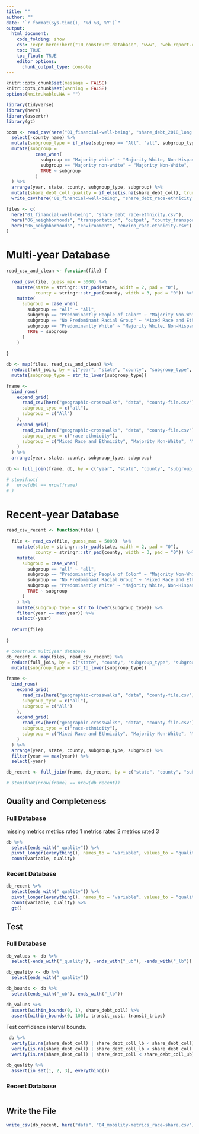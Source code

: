 ```yaml
---
title: ""
author: ""
date: "`r format(Sys.time(), '%d %B, %Y')`"
output:
  html_document:
    code_folding: show
    css: !expr here::here("10_construct-database", "www", "web_report.css")
    toc: TRUE
    toc_float: TRUE
    editor_options: 
      chunk_output_type: console
---
```


<style>
@import url('https://fonts.googleapis.com/css?family=Lato&display=swap');
</style>

<link rel="stylesheet" href="//fonts.googleapis.com/css?family=Lato" />

```r
knitr::opts_chunk$set(message = FALSE)
knitr::opts_chunk$set(warning = FALSE)
options(knitr.kable.NA = "")

```

```r
library(tidyverse)
library(here)
library(assertr)
library(gt)

```

```r
boom <- read_csv(here("01_financial-well-being", "share_debt_2018_long.csv"), guess_max = 5000) %>%
  select(-county_name) %>%
  mutate(subgroup_type = if_else(subgroup == "All", "all", subgroup_type)) %>%
  mutate(subgroup = 
           case_when(
             subgroup == "Majority white" ~ "Majority White, Non-Hispanic",
             subgroup == "Majority non-white" ~ "Majority Non-White",
             TRUE ~ subgroup
           )
  ) %>%
  arrange(year, state, county, subgroup_type, subgroup) %>%
  mutate(share_debt_coll_quality = if_else(is.na(share_debt_coll), true = as.numeric(NA), false = share_debt_coll_quality)) %>%  
  write_csv(here("01_financial-well-being", "share_debt_race-ethnicity.csv"))

```

```r
files <- c(
  here("01_financial-well-being", "share_debt_race-ethnicity.csv"),
  here("06_neighborhoods", "transportation", "output", "county_transport_stats_by_race_final.csv"),
  here("06_neighborhoods", "environment", "enviro_race-ethnicity.csv")
)

```

# Multi-year Database

```r
read_csv_and_clean <- function(file) {
  
  read_csv(file, guess_max = 5000) %>%
    mutate(state = stringr::str_pad(state, width = 2, pad = "0"),
           county = stringr::str_pad(county, width = 3, pad = "0")) %>%
    mutate(
      subgroup = case_when(
        subgroup == "All" ~ "All",
        subgroup == "Predominantly People of Color" ~ "Majority Non-White", 
        subgroup == "No Predominant Racial Group" ~ "Mixed Race and Ethnicity",
        subgroup == "Predominantly White" ~ "Majority White, Non-Hispanic",
        TRUE ~ subgroup
      )
    )
  
}

db <- map(files, read_csv_and_clean) %>%
  reduce(full_join, by = c("year", "state", "county", "subgroup_type", "subgroup")) %>%
  mutate(subgroup_type = str_to_lower(subgroup_type))

frame <- 
  bind_rows(
    expand_grid(
      read_csv(here("geographic-crosswalks", "data", "county-file.csv"), guess_max = 5000),
      subgroup_type = c("all"),
      subgroup = c("All")
    ),
    expand_grid(
      read_csv(here("geographic-crosswalks", "data", "county-file.csv"), guess_max = 5000),
      subgroup_type = c("race-ethnicity"),
      subgroup = c("Mixed Race and Ethnicity", "Majority Non-White", "Majority White, Non-Hispanic")
    )
  ) %>%
  arrange(year, state, county, subgroup_type, subgroup)
  
db <- full_join(frame, db, by = c("year", "state", "county", "subgroup_type", "subgroup"))

# stopifnot(
#   nrow(db) == nrow(frame)
# )

```

# Recent-year Database

```r
read_csv_recent <- function(file) {
  
  file <- read_csv(file, guess_max = 5000)  %>%
    mutate(state = stringr::str_pad(state, width = 2, pad = "0"),
           county = stringr::str_pad(county, width = 3, pad = "0")) %>%
    mutate(
      subgroup = case_when(
        subgroup == "all" ~ "all",
        subgroup == "Predominantly People of Color" ~ "Majority Non-White", 
        subgroup == "No Predominant Racial Group" ~ "Mixed Race and Ethnicity",
        subgroup == "Predominantly White" ~ "Majority White, Non-Hispanic",
        TRUE ~ subgroup
      )
    ) %>%
    mutate(subgroup_type = str_to_lower(subgroup_type)) %>%
    filter(year == max(year)) %>%
    select(-year)
  
  return(file)
  
}

# construct multiyear database
db_recent <- map(files, read_csv_recent) %>%
  reduce(full_join, by = c("state", "county", "subgroup_type", "subgroup")) %>%
  mutate(subgroup_type = str_to_lower(subgroup_type))

frame <- 
  bind_rows(
    expand_grid(
      read_csv(here("geographic-crosswalks", "data", "county-file.csv"), guess_max = 5000),
      subgroup_type = c("all"),
      subgroup = c("All")
    ),
    expand_grid(
      read_csv(here("geographic-crosswalks", "data", "county-file.csv"), guess_max = 5000),
      subgroup_type = c("race-ethnicity"),
      subgroup = c("Mixed Race and Ethnicity", "Majority Non-White", "Majority White, Non-Hispanic")
    )
  ) %>%
  arrange(year, state, county, subgroup_type, subgroup) %>%
  filter(year == max(year)) %>%
  select(-year)

db_recent <- full_join(frame, db_recent, by = c("state", "county", "subgroup_type", "subgroup"))

# stopifnot(nrow(frame) == nrow(db_recent))

```

## Quality and Completeness

### Full Database

missing metrics
metrics rated 1
metrics rated 2
metrics rated 3

```r
db %>%
  select(ends_with("_quality")) %>%
  pivot_longer(everything(), names_to = "variable", values_to = "quality") %>%
  count(variable, quality)

```

### Recent Database

```r
db_recent %>%
  select(ends_with("_quality")) %>%
  pivot_longer(everything(), names_to = "variable", values_to = "quality") %>%
  count(variable, quality) %>%
  gt()

```

## Test

### Full Database

```r
db_values <- db %>%
  select(-ends_with("_quality"), -ends_with("_ub"), -ends_with("_lb"))

db_quality <- db %>%
  select(ends_with("_quality"))

db_bounds <- db %>%
  select(ends_with("_ub"), ends_with("_lb"))

```

```r

db_values %>%
  assert(within_bounds(0, 1), share_debt_coll) %>%
  assert(within_bounds(0, 100), transit_cost, transit_trips)

```

Test confidence interval bounds. 

```r
 db %>%
  verify(is.na(share_debt_coll) | share_debt_coll_lb < share_debt_coll) %>%
  verify(is.na(share_debt_coll) | share_debt_coll_lb < share_debt_coll_ub) %>%
  verify(is.na(share_debt_coll) | share_debt_coll < share_debt_coll_ub)

```

```r

db_quality %>%
  assert(in_set(1, 2, 3), everything())

```

### Recent Database

```r




```

## Write the File

```r
write_csv(db_recent, here("data", "04_mobility-metrics_race-share.csv"))

```
